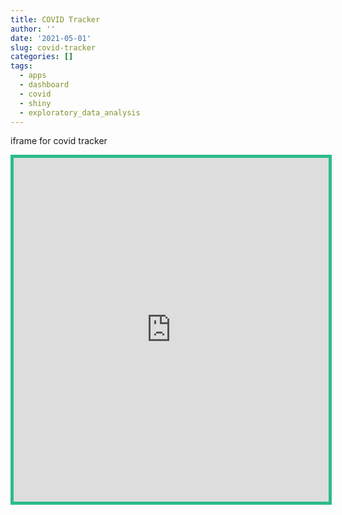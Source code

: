 ```yaml
---
title: COVID Tracker
author: ''
date: '2021-05-01'
slug: covid-tracker
categories: []
tags:
  - apps
  - dashboard
  - covid
  - shiny
  - exploratory_data_analysis
---
```


iframe for covid tracker

<iframe height="550" width="100%" style="border:5px solid #2bbc8a;"  src="https://drew-howell.shinyapps.io/covid_tracker"> </iframe>